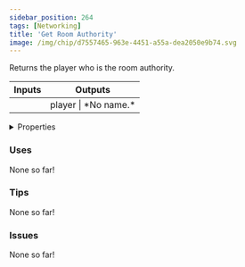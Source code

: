 ```yaml
---
sidebar_position: 264
tags: [Networking]
title: 'Get Room Authority'
image: /img/chip/d7557465-963e-4451-a55a-dea2050e9b74.svg
---
```


Returns the player who is the room authority.



<IChip uuid="d7557465-963e-4451-a55a-dea2050e9b74"/>

<table><thead><tr><th>Inputs</th><th>Outputs</th></tr></thead><tbody><tr><td /><td>player | *No name.*</td></tr></tbody></table>

<details>
  <summary>Properties</summary>
  <div>
    <div>
    <table>
      <tbody>
        <tr>
          <td>Is beta required?</td>
          <td>No</td>
        </tr>
        <tr>
          <td>Is chip a trolling risk?</td>
          <td>No</td>
        </tr>
        <tr>
          <td>Is chip a role assignment risk?</td>
          <td>No</td>
        </tr>
        <tr>
          <td>Chip UUID</td>
          <td>d7557465-963e-4451-a55a-dea2050e9b74</td>
        </tr>
        <tr>
          <td>Room availability</td>
          <td>Available everywhere</td>
        </tr>
      </tbody>
    </table>
    </div>
  </div>
</details>

### Uses

None so far!

### Tips

None so far!

### Issues

None so far!